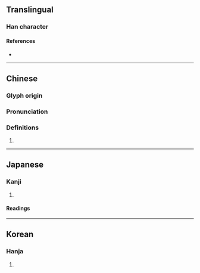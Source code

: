 {{character info}}
==Translingual==

===Han character===
{{Han char|rn=22|rad=匚|as=09|sn=11|four=|canj=SOMN|ids=⿷匚俞,⿷匚兪}}

====References====
* {{Han ref|kx=0154.070|dkj=02637|dj=0346.120|hdz=10088.020|uh=532C|ud=21292}}

----

==Chinese==
{{zh-forms}}

===Glyph origin===
{{Han etym}}

===Pronunciation===
{{zh-pron
|m=yǔ
|c=jyu6
|cat=
}}

===Definitions===
{{zh-hanzi}}

# {{rfdef|zh}}

----

==Japanese==

===Kanji===
{{ja-kanji|grade=|rs=匚09}}

# {{rfdef|ja|sort=匚09}}

====Readings====
{{rfv-pron|ja}}
{{ja-readings
|goon=ず<づ, ゆ
|kanon=とう, ゆ
|kun=ます-, もたい-<もたひ-
}}

----

==Korean==

===Hanja===
{{ko-hanja|hangeul=유|rv=yu|mr=yu}}

# {{rfdef|ko|sort=匚09}}